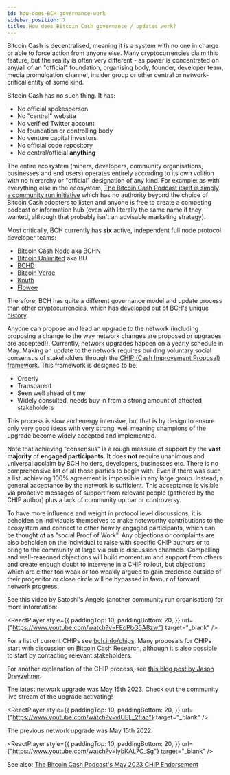 ```yaml
---
id: how-does-BCH-governance-work
sidebar_position: 7
title: How does Bitcoin Cash governance / updates work?
---
```



Bitcoin Cash is decentralised, meaning it is a system with no one in charge or able to force action from anyone else. Many cryptocurrencies claim this feature, but the reality is often very different - as power is concentrated on any/all of an "official" foundation, organising body, founder, developer team, media promulgation channel, insider group or other central or network-critical entity of some kind.

Bitcoin Cash has no such thing. It has:

- No official spokesperson
- No "central" website
- No verified Twitter account
- No foundation or controlling body
- No venture capital investors
- No official code repository
- No central/official **anything**

The entire ecosystem (miners, developers, community organisations, businesses and end users) operates entirely according to its own volition with no hierarchy or "official" designation of any kind. For example: as with everything else in the ecosystem, [The Bitcoin Cash Podcast itself is simply a community run initiative](/about) which has no authority beyond the choice of Bitcoin Cash adopters to listen and anyone is free to create a competing podcast or information hub (even with literally the same name if they wanted, although that probably isn't an advisable marketing strategy).

Most critically, BCH currently has **six** active, independent full node protocol developer teams:

- [Bitcoin Cash Node](https://bitcoincashnode.org/en/) aka BCHN
- [Bitcoin Unlimited](https://www.bitcoinunlimited.info/) aka BU
- [BCHD](https://bchd.cash/)
- [Bitcoin Verde](https://bitcoinverde.org/)
- [Knuth](https://github.com/k-nuth/kth)
- [Flowee](https://flowee.org/)

Therefore, BCH has quite a different governance model and update process than other cryptocurrencies, which has developed out of BCH's [unique history](/start#episode-8-of-10-bitcoin-cash).

Anyone can propose and lead an upgrade to the network (including proposing a change to the way network changes are proposed or upgrades are accepted!). Currently, network upgrades happen on a yearly schedule in May. Making an update to the network requires building voluntary social consensus of stakeholders through the [CHIP (Cash Improvement Proposal) framework](https://bch.info/en/chips). This framework is designed to be:

- Orderly
- Transparent
- Seen well ahead of time
- Widely consulted, needs buy in from a strong amount of affected stakeholders

This process is slow and energy intensive, but that is by design to ensure only very good ideas with very strong, well meaning champions of the upgrade become widely accepted and implemented.

Note that achieving "consensus" is a rough measure of support by the **vast majority** of **engaged participants**. It does **not** require unanimous and universal acclaim by BCH holders, developers, businesses etc. There is no comprehensive list of all those parties to begin with. Even if there was such a list, achieving 100% agreement is impossible in any large group. Instead, a general acceptance by the network is sufficient. This acceptance is visible via proactive messages of support from relevant people (gathered by the CHIP author) plus a lack of community uproar or controversy.

To have more influence and weight in protocol level discussions, it is beholden on individuals themselves to make noteworthy contributions to the ecosystem and connect to other heavily engaged participants, which can be thought of as "social Proof of Work". Any objections or complaints are also beholden on the individual to raise with specific CHIP authors or to bring to the community at large via public discussion channels. Compelling and well-reasoned objections will build momentum and support from others and create enough doubt to intervene in a CHIP rollout, but objections which are either too weak or too weakly argued to gain credence outside of their progenitor or close circle will be bypassed in favour of forward network progress.

See this video by Satoshi's Angels (another community run organisation) for more information:

<ReactPlayer
  style={{
    paddingTop: 10,
    paddingBottom: 20,
  }}
  url={"https://www.youtube.com/watch?v=FEoPbG5A8zw"}
  target="_blank"
/>

For a list of current CHIPs see [bch.info/chips](https://bch.info/en/chips). Many proposals for CHIPs start with discussion on [Bitcoin Cash Research](https://bitcoincashresearch.org/), although it's also possible to start by contacting relevant stakeholders.

For another explanation of the CHIP process, see [this blog post by Jason Dreyzehner](https://blog.bitjson.com/bitcoin-cash-upgrade-2023/).

The latest network upgrade was May 15th 2023. Check out the community live stream of the upgrade activating!

<ReactPlayer
  style={{
    paddingTop: 10,
    paddingBottom: 20,
  }}
  url={"https://www.youtube.com/watch?v=vIUEL_2fiac"}
  target="_blank"
/>

The previous network upgrade was May 15th 2022.

<ReactPlayer
  style={{
    paddingTop: 10,
    paddingBottom: 20,
  }}
  url={"https://www.youtube.com/watch?v=IybKAL7C_Sg"}
  target="_blank"
/>

See also: [The Bitcoin Cash Podcast's May 2023 CHIP Endorsement](/blog/chip-endorsement-may-2023)
